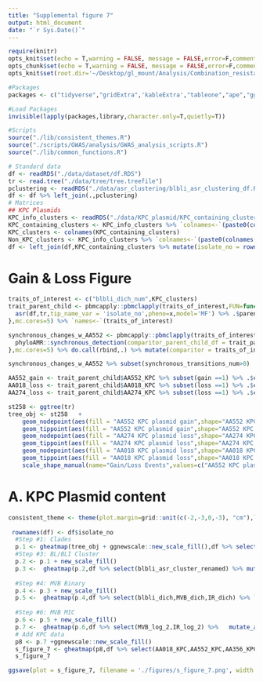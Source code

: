 ```yaml
---
title: "Supplemental figure 7"
output: html_document
date: "`r Sys.Date()`"
---
```


```r
require(knitr)
opts_knit$set(echo = T,warning = FALSE, message = FALSE,error=F,comment=NA)
opts_chunk$set(echo = T,warning = FALSE, message = FALSE,error=F,comment=NA)
opts_knit$set(root.dir='~/Desktop/gl_mount/Analysis/Combination_resistance/pre-intro-blbli-resistance-ms/')
```


```r
#Packages
packages <- c("tidyverse","gridExtra",'kableExtra',"tableone","ape","ggtree","ggnewscale",'phyloAMR')

#Load Packages
invisible(lapply(packages,library,character.only=T,quietly=T))

#Scripts
source("./lib/consistent_themes.R")
source("./scripts/GWAS/analysis/GWAS_analysis_scripts.R")
source("./lib/common_functions.R")  
```

```r
# Standard data
df <- readRDS("./data/dataset/df.RDS")
tr <- read.tree("./data/tree/tree.treefile") 
pclustering <- readRDS("./data/asr_clustering/blbli_asr_clustering_df.RDS")
df <- df %>% left_join(.,pclustering)
# Matrices 
## KPC Plasmids 
KPC_info_clusters <- readRDS("./data/KPC_plasmid/KPC_containing_clusters_mat.RDS") %>% as.data.frame 
KPC_containing_clusters <- KPC_info_clusters %>% `colnames<-`(paste0(colnames(.),"_KPC")) %>% {ifelse(.=="KPC Plasmid",1,0)} %>% as.data.frame%>% select_if(colSums(.)>0)
KPC_clusters <- colnames(KPC_containing_clusters)
Non_KPC_clusters <- KPC_info_clusters %>% `colnames<-`(paste0(colnames(.),"_non_KPC")) %>% {ifelse(.=="Non-KPC plasmid",1,0)} %>% as.data.frame %>% select_if(colSums(.)>0)
df <- left_join(df,KPC_containing_clusters %>% mutate(isolate_no = rownames(.))) %>% left_join(Non_KPC_clusters %>% mutate(isolate_no = rownames(.)))
```

# Gain & Loss Figure
```r
traits_of_interest <- c("blbli_dich_num",KPC_clusters)   
trait_parent_child <- pbmcapply::pbmclapply(traits_of_interest,FUN=function(x){
  asr(df,tr,tip_name_var = 'isolate_no',pheno=x,model='MF') %>% .$parent_child_df
},mc.cores=5) %>% `names<-`(traits_of_interest)

synchronous_changes_w_AA552 <- pbmcapply::pbmclapply(traits_of_interest %>% subset(.!="AA552_KPC"),FUN=function(x){
  phyloAMR::synchronous_detection(comparitor_parent_child_df = trait_parent_child[[x]],trait_parent_child_df = trait_parent_child[['AA552_KPC']],node_states = 'joint')
},mc.cores=5) %>% do.call(rbind,.) %>% mutate(comparitor = traits_of_interest %>% subset(.!="AA552_KPC"))

synchronous_changes_w_AA552 %>% subset(synchronous_transitions_num>0)

AA552_gain <- trait_parent_child$AA552_KPC %>% subset(gain ==1) %>% .$child
AA018_loss <- trait_parent_child$AA018_KPC %>% subset(loss ==1) %>% .$child
AA274_loss <- trait_parent_child$AA274_KPC %>% subset(loss ==1) %>% .$child
```

```r
st258 <- ggtree(tr)
tree_obj <- st258   +
    geom_nodepoint(aes(fill = "AA552 KPC plasmid gain",shape="AA552 KPC plasmid gain",subset=(node %in% AA552_gain),size="AA552 KPC plasmid gain",legend=F))  +
    geom_tippoint(aes(fill = "AA552 KPC plasmid gain",shape="AA552 KPC plasmid gain",subset=(node %in% AA552_gain),size="AA552 KPC plasmid gain",legend=F)) +
    geom_nodepoint(aes(fill = "AA274 KPC plasmid loss",shape="AA274 KPC plasmid loss",subset=(node %in% AA274_loss),size="AA274 KPC plasmid loss",legend=F)) + 
    geom_tippoint(aes(fill = "AA274 KPC plasmid loss",shape="AA274 KPC plasmid loss",subset=(node %in% AA274_loss),size="AA274 KPC plasmid loss",legend=F))  +
    geom_nodepoint(aes(fill = "AA018 KPC plasmid loss",shape="AA018 KPC plasmid loss",subset=(node %in% AA018_loss),size="AA018 KPC plasmid loss",legend=F)) +
    geom_tippoint(aes(fill = "AA018 KPC plasmid loss",shape="AA018 KPC plasmid loss",subset=(node %in% AA018_loss),size="AA018 KPC plasmid loss",legend=F))  + scale_fill_manual(name="Gain/Loss Events",values = c("AA552 KPC plasmid gain" ="#91796A","AA018 KPC plasmid loss"="#97C466","AA274 KPC plasmid loss"="blue"),guide = guide_legend(title.position = "top",label.position = "bottom",ncol=1,order=1)) + 
    scale_shape_manual(name="Gain/Loss Events",values=c("AA552 KPC plasmid gain"=22,"AA018 KPC plasmid loss"=24,"AA274 KPC plasmid loss"=23),guide = guide_legend(title.position = "top",label.position = "bottom",ncol=1,order=1)) + scale_size_manual(name="Gain/Loss Events",values = c("AA552 KPC plasmid gain" =20,"AA018 KPC plasmid loss"= 16,"AA274 KPC plasmid loss"=16),guide = guide_legend(title.position = "top",label.position = "bottom",ncol=1,order=1))  
```

# A. KPC Plasmid content
```r
consistent_theme <- theme(plot.margin=grid::unit(c(-2,-3,0,-3), "cm"),legend.position = 'bottom',legend.direction="vertical", legend.justification = "center",legend.box.spacing = unit(.0001, "cm"),legend.key.size = unit(1, "cm"),legend.key.width = unit(1, "cm") , legend.title = element_text(size=68),legend.text = element_text(size=64),legend.title.align=0.5,legend.text.align = 0, legend.margin=margin(t=-5,r=0,b=0,l=0,unit="cm"),legend.spacing.x=unit(.75, "cm"))  
  
 rownames(df) <- df$isolate_no
  #Step #1: Clades
  p.1 <- gheatmap(tree_obj + ggnewscale::new_scale_fill(),df %>% select(clade_I) %>% `colnames<-`("ST258 Clade"), colnames_position = "top",colnames_angle=90, colnames_offset_y = 0.25, hjust = 0, color = NA, font.size = 20, width = 0.1)   + clade_colors_scale_v  +   consistent_theme
  #Step #3: BL/BLI Cluster
  p.2 <- p.1 + new_scale_fill() 
  p.3 <-  gheatmap(p.2,df %>% select(blbli_asr_cluster_renamed) %>% mutate_all(as.factor) %>% `colnames<-`("BL/BLI clustering"), colnames_position = "top",colnames_angle=90, colnames_offset_y = 0.25, hjust = 0, color = NA, font.size = 20, width = 0.1,offset =.000025) + cluster_scale + consistent_theme  
  
  #Step #4: MVB Binary
  p.4 <- p.3 + new_scale_fill()
  p.5 <-  gheatmap(p.4,df %>% select(blbli_dich,MVB_dich,IR_dich) %>% `colnames<-`(c("BL/BLI resistant","MVB resistant","IR resistant")), colnames_position = "top",colnames_angle=90, colnames_offset_y = 0.25, hjust = 0, color = NA, font.size = 20, width = 0.3,offset =.00005) + resistance_scale + consistent_theme  
  
  #Step #6: MVB MIC
  p.6 <- p.5 + new_scale_fill()
  p.7 <-  gheatmap(p.6,df %>% select(MVB_log_2,IR_log_2) %>%   mutate_all(as.factor)  %>%`colnames<-`(c("MVB MIC","IR MIC")), colnames_position = "top",colnames_angle=90, colnames_offset_y = 0.25, hjust = 0, color = NA, font.size = 20, width = 0.2,offset =.000125) + Log2_scale + consistent_theme  
  # Add KPC data
  p8 <- p.7 +ggnewscale::new_scale_fill()
  s_figure_7 <- gheatmap(p8,df %>% select(AA018_KPC,AA552_KPC,AA356_KPC,AA018_non_KPC,AA552_non_KPC) %>% mutate_all(as.factor) %>% `colnames<-`(c("AA018 KPC plasmid","AA552 KPC plasmid","AA356 KPC plasmid","AA018 non-KPC plasmid","AA552 non-KPC plasmid")), colnames_position = "top",colnames_angle=90, colnames_offset_y = 0.25, hjust = 0, color = NA, font.size = 20, width = 0.5,offset =.000175) + feature_scale_v  +  consistent_theme + ylim(NA,510) 
  s_figure_7
```
 
```r
ggsave(plot = s_figure_7, filename = './figures/s_figure_7.png', width = 50, height = 57.5,limitsize=FALSE)
```